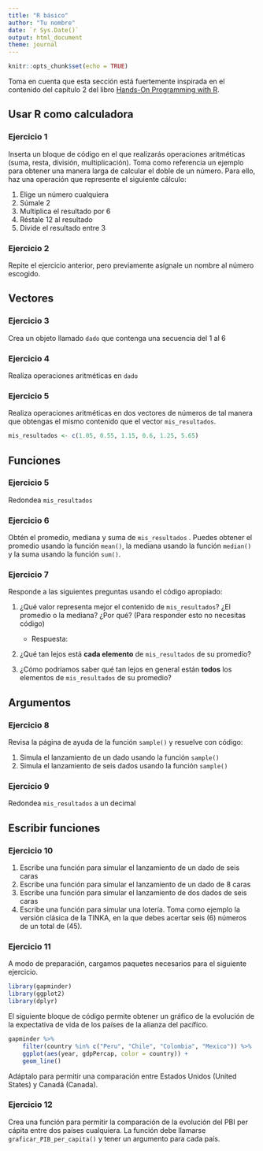 ```yaml
---
title: "R básico"
author: "Tu nombre"
date: `r Sys.Date()`
output: html_document
theme: journal
---
```


```r
knitr::opts_chunk$set(echo = TRUE)
```

Toma en cuenta que esta sección está fuertemente inspirada en el contenido del capítulo 2 del libro [Hands-On Programming with R](https://rstudio-education.github.io/hopr/basics.html).

## Usar R como calculadora

### Ejercicio 1

Inserta un bloque de código en el que realizarás operaciones aritméticas (suma, resta, división, multiplicación). Toma como referencia un ejemplo para obtener una manera larga de calcular el doble de un número. Para ello, haz una operación que represente el siguiente cálculo:

1.  Elige un número cualquiera
2.  Súmale 2
3.  Multiplica el resultado por 6
4.  Réstale 12 al resultado
5.  Divide el resultado entre 3

### Ejercicio 2

Repite el ejercicio anterior, pero previamente asígnale un nombre al número escogido.

## Vectores

### Ejercicio 3

Crea un objeto llamado `dado` que contenga una secuencia del 1 al 6

### Ejercicio 4

Realiza operaciones aritméticas en `dado`

### Ejercicio 5

Realiza operaciones aritméticas en dos vectores de números de tal manera que obtengas el mismo contenido que el vector `mis_resultados`.

```r
mis_resultados <- c(1.05, 0.55, 1.15, 0.6, 1.25, 5.65)
```

## Funciones

### Ejercicio 5

Redondea `mis_resultados`

### Ejercicio 6

Obtén el promedio, mediana y suma de `mis_resultados` . Puedes obtener el promedio usando la función `mean()`, la mediana usando la función `median()` y la suma usando la función `sum()`.

### Ejercicio 7

Responde a las siguientes preguntas usando el código apropiado:

1.  ¿Qué valor representa mejor el contenido de `mis_resultados`? ¿El promedio o la mediana? ¿Por qué? (Para responder esto no necesitas código)

    -   Respuesta:

2.  ¿Qué tan lejos está **cada elemento** de `mis_resultados` de su promedio?

3.  ¿Cómo podríamos saber qué tan lejos en general están **todos** los elementos de `mis_resultados` de su promedio?

## Argumentos

### Ejercicio 8

Revisa la página de ayuda de la función `sample()` y resuelve con código:

1.  Simula el lanzamiento de un dado usando la función `sample()`
2.  Simula el lanzamiento de seis dados usando la función `sample()`

### Ejercicio 9

Redondea `mis_resultados` a un decimal

## Escribir funciones

### Ejercicio 10

1.  Escribe una función para simular el lanzamiento de un dado de seis caras
2.  Escribe una función para simular el lanzamiento de un dado de 8 caras
3.  Escribe una función para simular el lanzamiento de dos dados de seis caras
4.  Escribe una función para simular una lotería. Toma como ejemplo la versión clásica de la TINKA, en la que debes acertar seis (6) números de un total de (45).

### Ejercicio 11

A modo de preparación, cargamos paquetes necesarios para el siguiente ejercicio.

```r
library(gapminder)
library(ggplot2)
library(dplyr)
```

El siguiente bloque de código permite obtener un gráfico de la evolución de la expectativa de vida de los países de la alianza del pacífico.

```r
gapminder %>% 
    filter(country %in% c("Peru", "Chile", "Colombia", "Mexico")) %>% 
    ggplot(aes(year, gdpPercap, color = country)) +
    geom_line()
```

Adáptalo para permitir una comparación entre Estados Unidos (United States) y Canadá (Canada).

### Ejercicio 12

Crea una función para permitir la comparación de la evolución del PBI per cápita entre dos países cualquiera. La función debe llamarse `graficar_PIB_per_capita()` y tener un argumento para cada país.
